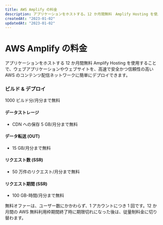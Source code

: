 ```yaml
---
title: AWS Amplify の料金
description: アプリケーションをホストする。12 か月間無料　Amplify Hosting を使用することで、ウェブアプリケーションやウェブサイトを、高速で安全かつ信頼性の高い AWS のコンテンツ配信ネットワークに簡単にデプロイできます。
createdAt: "2023-01-02"
updatedAt: "2023-01-02"
---
```


# AWS Amplify の料金

アプリケーションをホストする
12 か月間無料
Amplify Hosting を使用することで、ウェブアプリケーションやウェブサイトを、高速で安全かつ信頼性の高い AWS のコンテンツ配信ネットワークに簡単にデプロイできます。

### ビルド & デプロイ
1000 ビルド分/月分まで無料 

#### データストレージ
- CDN への保存 5 GB/月分まで無料 
#### データ転送 (OUT)
- 15 GB/月分まで無料 
#### リクエスト数 (SSR)
- 50 万件のリクエスト/月分まで無料
#### リクエスト期間 (SSR)
- 100 GB-時間/月分まで無料

無料オファーは、ユーザー数にかかわらず、1 アカウントにつき 1 回です。12 か月間の AWS 無料利用枠期間終了時に期限切れになった後は、従量制料金に切り替わます。
